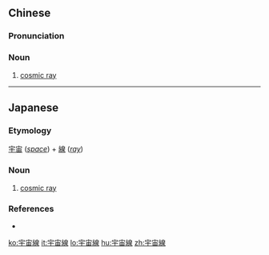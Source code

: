 {{also|宇宙线}}
==Chinese==
{{zh-forms|s=宇宙线|type=21}}
{{zh-wp}}

===Pronunciation===
{{zh-pron
|m=yǔzhòuxiàn
|c=jyu5 zau6 sin3
|cat=n
}}

===Noun===
{{zh-noun}}

# {{lb|zh|astronomy|physics}} [[cosmic ray]]

----

==Japanese==
{{ja-kanjitab|う|ちゅう|せん|yomi=on}}

===Etymology===
[[宇宙]] (''[[space]]'') + [[線]] (''[[ray]]'')

===Noun===
{{ja-noun|うちゅうせん}}

# {{lb|ja|astronomy|physics|sort=うちゅうせん}} [[cosmic ray]]

===References===
* {{R:Shogakukan}}

[[ko:宇宙線]]
[[it:宇宙線]]
[[lo:宇宙線]]
[[hu:宇宙線]]
[[zh:宇宙線]]